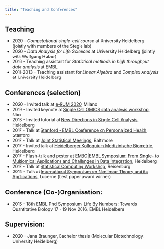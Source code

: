 ```yaml
---
title: "Teaching and Conferences"
---
```


## Teaching

* 2020 - *Computational single-cell course* at University Heidelberg (jointly with members of the Stegle lab)
* 2020 - *Data Analysis for Life Sciences* at University Heidelberg (jointly with Wolfgang Huber)
* 2016 - Teaching assistant for *Statistical methods in high throughput data analysis* at EMBL
* 2011-2013  - Teaching assistant for *Linear Algebra* and *Complex Analysis* at University Heidelberg


## Conferences (selection)

* 2020 - Invited talk at [e-RUM 2020](https://2020.erum.io), Milano
* 2019 - Invited keynote at [Single Cell OMICS data analysis workshop](https://canceropole-paca.com/agenda/single-cell-omics-data-analysis-workshop-2nd-edition/), Nice
* 2018 - Invited tutorial at [New Directions in Single Cell Analysis](http://www.sound-biomed.eu/2018/02/28/final-consortium-meeting/), Heidelberg
* 2017 - Talk at [Stanford - EMBL Conference on Personalized Health](https://events.stanford.edu/events/706/70645/), Stanford 
* 2017 - Talk at [Joint Statistical Meetings](https://ww2.amstat.org/meetings/jsm/2017/), Baltimore
* 2017 - Invited talk at [Heidelberger Kolloquium Medizinische Biometrie](https://www.klinikum.uni-heidelberg.de/medizinische-informatik/willkommen/veranstaltungen-und-termine/kolloquium/kolloquium/kolloquium), Heidelberg
* 2017 - Flash-talk and poster at [EMBO|EMBL Symposium: From Single- to Multiomics: Applications and Challenges in Data Integration](https://www.embo-embl-symposia.org/symposia/2017/EES17-10/), Heidelberg
* 2017 - Talk at [Statistical Computing Workshop](https://sysbio.uni-ulm.de/ocs/index.php/statcomp/statcomp17), Reisenburg 
* 2014 - Talk at [International Symposium on Nonlinear Theory and its Applications](https://chaos.keiei.shikoku-u.ac.jp/NOLTA14/), Lucerne (best paper award winner)




## Conference (Co-)Organisation:

* 2016 - 18th EMBL Phd Symposium: Life By Numbers: Towards Quantitative Biology
17 - 19 Nov 2016, EMBL Heidelberg

## Supervision:

* 2020 - Jana Braunger, Bachelor thesis (Molecular Biotechnology, University Heidelberg)